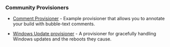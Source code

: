 ### Community Provisioners

- [Comment Provisioner](https://github.com/SwampDragons/packer-provisioner-comment) -
  Example provisioner that allows you to annotate your build with bubble-text
  comments.

- [Windows Update provisioner](https://github.com/rgl/packer-plugin-windows-update) -
  A provisioner for gracefully handling Windows updates and the reboots they
  cause.
